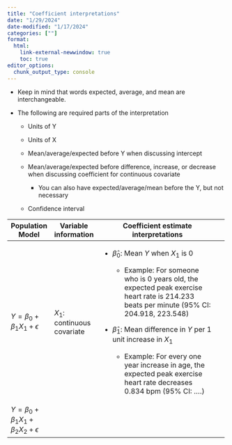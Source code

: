```yaml
---
title: "Coefficient interpretations"
date: "1/29/2024"
date-modified: "1/17/2024"
categories: [""]
format: 
  html:
    link-external-newwindow: true
    toc: true
editor_options: 
  chunk_output_type: console
---
```


-   Keep in mind that words expected, average, and mean are interchangeable.

-   The following are required parts of the interpretation

    -   Units of Y

    -   Units of X

    -   Mean/average/expected before Y when discussing intercept

    -   Mean/average/expected before difference, increase, or decrease when discussing coefficient for continuous covariate

        -   You can also have expected/average/mean before the Y, but not necessary

    -   Confidence interval

+--------------------------------------------+-----------------------------+-----------------------------------------------------------------------------------------------------------------------------------------------+---+
| Population Model                           | Variable information        | Coefficient estimate interpretations                                                                                                          |   |
+============================================+=============================+===============================================================================================================================================+===+
| $Y=\beta_0+\beta_1X_1+\epsilon$            | $X_1$: continuous covariate | -   $\widehat\beta_0$: Mean $Y$ when $X_1$ is 0                                                                                               |   |
|                                            |                             |                                                                                                                                               |   |
|                                            |                             |     -   Example: For someone who is 0 years old, the expected peak exercise heart rate is 214.233 beats per minute (95% CI: 204.918, 223.548) |   |
|                                            |                             |                                                                                                                                               |   |
|                                            |                             | -   $\widehat\beta_1$: Mean difference in $Y$ per 1 unit increase in $X_1$                                                                    |   |
|                                            |                             |                                                                                                                                               |   |
|                                            |                             |     -   Example: For every one year increase in age, the expected peak exercise heart rate decreases 0.834 bpm (95% CI: ....)                 |   |
+--------------------------------------------+-----------------------------+-----------------------------------------------------------------------------------------------------------------------------------------------+---+
| $Y=\beta_0+\beta_1X_1+\beta_2X_2+\epsilon$ |                             |                                                                                                                                               |   |
+--------------------------------------------+-----------------------------+-----------------------------------------------------------------------------------------------------------------------------------------------+---+
